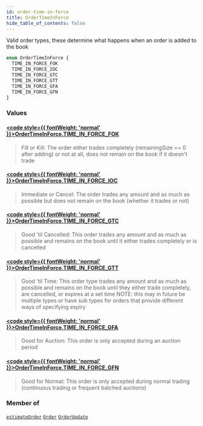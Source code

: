 ```yaml
---
id: order-time-in-force
title: OrderTimeInForce
hide_table_of_contents: false
---
```








Valid order types, these determine what happens when an order is added to the book

```graphql
enum OrderTimeInForce {
  TIME_IN_FORCE_FOK
  TIME_IN_FORCE_IOC
  TIME_IN_FORCE_GTC
  TIME_IN_FORCE_GTT
  TIME_IN_FORCE_GFA
  TIME_IN_FORCE_GFN
}
```


### Values

#### [<code style={{ fontWeight: 'normal' }}>OrderTimeInForce.<b>TIME_IN_FORCE_FOK</b></code>](#) 
> Fill or Kill: The order either trades completely (remainingSize == 0 after adding) or not at all, does not remain on the book if it doesn't trade
> 

#### [<code style={{ fontWeight: 'normal' }}>OrderTimeInForce.<b>TIME_IN_FORCE_IOC</b></code>](#) 
> Immediate or Cancel: The order trades any amount and as much as possible but does not remain on the book (whether it trades or not)
> 

#### [<code style={{ fontWeight: 'normal' }}>OrderTimeInForce.<b>TIME_IN_FORCE_GTC</b></code>](#) 
> Good 'til Cancelled: This order trades any amount and as much as possible and remains on the book until it either trades completely or is cancelled
> 

#### [<code style={{ fontWeight: 'normal' }}>OrderTimeInForce.<b>TIME_IN_FORCE_GTT</b></code>](#) 
> Good 'til Time: This order type trades any amount and as much as possible and remains on the book until they either trade completely, are cancelled, or expires at a set time
NOTE: this may in future be multiple types or have sub types for orders that provide different ways of specifying expiry
> 

#### [<code style={{ fontWeight: 'normal' }}>OrderTimeInForce.<b>TIME_IN_FORCE_GFA</b></code>](#) 
> Good for Auction: This order is only accepted during an auction period
> 

#### [<code style={{ fontWeight: 'normal' }}>OrderTimeInForce.<b>TIME_IN_FORCE_GFN</b></code>](#) 
> Good for Normal: This order is only accepted during normal trading (continuous trading or frequent batched auctions)
> 



### Member of

[`estimateOrder`](/testnet/api/graphql/queries/estimate-order)  <Badge class="secondary" text="query"/><Bullet />[`Order`](/testnet/api/graphql/objects/order)  <Badge class="secondary" text="object"/><Bullet />[`OrderUpdate`](/testnet/api/graphql/objects/order-update)  <Badge class="secondary" text="object"/>



